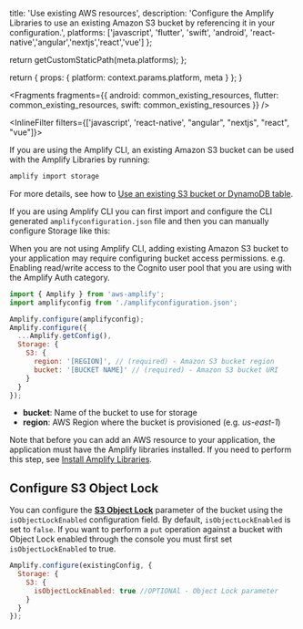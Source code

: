 
  title: 'Use existing AWS resources',
  description:
    'Configure the Amplify Libraries to use an existing Amazon S3 bucket by referencing it in your configuration.',
  platforms: ['javascript', 'flutter', 'swift', 'android', 'react-native','angular','nextjs','react','vue'] 
};

  return getCustomStaticPath(meta.platforms);
};

  return {
    props: {
      platform: context.params.platform,
      meta
    }
  };
}


<Fragments
  fragments={{
    android: common_existing_resources,
    flutter: common_existing_resources,
    swift: common_existing_resources
  }}
/>

<InlineFilter filters={['javascript',  'react-native', "angular", "nextjs", "react", "vue"]}>

If you are using the Amplify CLI, an existing Amazon S3 bucket can be used with the Amplify Libraries by running:

```bash
amplify import storage
```

For more details, see how to [Use an existing S3 bucket or DynamoDB table](/cli/storage/import).

If you are using Amplify CLI you can first import and configure the CLI generated `amplifyconfiguration.json` file and then you can manually configure Storage like this:

<Callout warning>
  When you are not using Amplify CLI, adding existing Amazon S3 bucket to your
  application may require configuring bucket access permissions. e.g. Enabling
  read/write access to the Cognito user pool that you are using with the Amplify
  Auth category.
</Callout>

```javascript
import { Amplify } from 'aws-amplify';
import amplifyconfig from './amplifyconfiguration.json';

Amplify.configure(amplifyconfig);
Amplify.configure({
  ...Amplify.getConfig(),
  Storage: {
    S3: {
      region: '[REGION]', // (required) - Amazon S3 bucket region
      bucket: '[BUCKET NAME]' // (required) - Amazon S3 bucket URI
    }
  }
});
```

- **bucket**: Name of the bucket to use for storage
- **region**: AWS Region where the bucket is provisioned (e.g. _us-east-1_)

Note that before you can add an AWS resource to your application, the application must have the Amplify libraries installed. If you need to perform this step, see [Install Amplify Libraries](/lib/project-setup/create-application#n2-install-amplify-libraries).

## Configure S3 Object Lock

You can configure the [**S3 Object Lock**](https://aws.amazon.com/blogs/storage/protecting-data-with-amazon-s3-object-lock/) parameter of the bucket using the `isObjectLockEnabled` configuration field. By default, `isObjectLockEnabled` is set to `false`. If you want to perform a `put` operation against a bucket with Object Lock enabled through the console you must first set `isObjectLockEnabled` to true.

```javascript
Amplify.configure(existingConfig, {
  Storage: {
    S3: {
      isObjectLockEnabled: true //OPTIONAl - Object Lock parameter
    }
  }
});
```

</InlineFilter>
